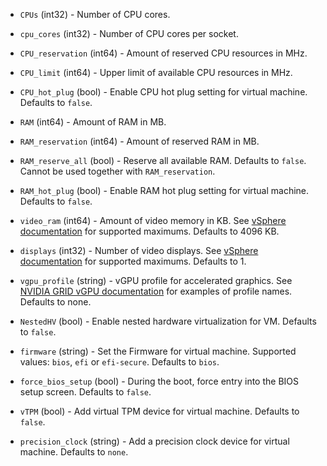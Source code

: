 <!-- Code generated from the comments of the HardwareConfig struct in builder/vsphere/common/step_hardware.go; DO NOT EDIT MANUALLY -->

- `CPUs` (int32) - Number of CPU cores.

- `cpu_cores` (int32) - Number of CPU cores per socket.

- `CPU_reservation` (int64) - Amount of reserved CPU resources in MHz.

- `CPU_limit` (int64) - Upper limit of available CPU resources in MHz.

- `CPU_hot_plug` (bool) - Enable CPU hot plug setting for virtual machine. Defaults to `false`.

- `RAM` (int64) - Amount of RAM in MB.

- `RAM_reservation` (int64) - Amount of reserved RAM in MB.

- `RAM_reserve_all` (bool) - Reserve all available RAM. Defaults to `false`. Cannot be used together
  with `RAM_reservation`.

- `RAM_hot_plug` (bool) - Enable RAM hot plug setting for virtual machine. Defaults to `false`.

- `video_ram` (int64) - Amount of video memory in KB. See [vSphere documentation](https://docs.vmware.com/en/VMware-vSphere/7.0/com.vmware.vsphere.vm_admin.doc/GUID-789C3913-1053-4850-A0F0-E29C3D32B6DA.html)
  for supported maximums. Defaults to 4096 KB.

- `displays` (int32) - Number of video displays. See [vSphere documentation](https://docs.vmware.com/en/VMware-vSphere/7.0/com.vmware.vsphere.vm_admin.doc/GUID-789C3913-1053-4850-A0F0-E29C3D32B6DA.html)
  for supported maximums. Defaults to 1.

- `vgpu_profile` (string) - vGPU profile for accelerated graphics. See [NVIDIA GRID vGPU documentation](https://docs.nvidia.com/grid/latest/grid-vgpu-user-guide/index.html#configure-vmware-vsphere-vm-with-vgpu)
  for examples of profile names. Defaults to none.

- `NestedHV` (bool) - Enable nested hardware virtualization for VM. Defaults to `false`.

- `firmware` (string) - Set the Firmware for virtual machine. Supported values: `bios`, `efi` or `efi-secure`. Defaults to `bios`.

- `force_bios_setup` (bool) - During the boot, force entry into the BIOS setup screen. Defaults to `false`.

- `vTPM` (bool) - Add virtual TPM device for virtual machine. Defaults to `false`.

- `precision_clock` (string) - Add a precision clock device for virtual machine. Defaults to `none`.

<!-- End of code generated from the comments of the HardwareConfig struct in builder/vsphere/common/step_hardware.go; -->
